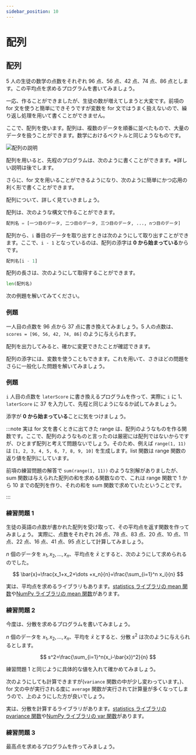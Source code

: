 ```yaml
---
sidebar_position: 10
---
```



# 配列

## 配列

5 人の生徒の数学の点数をそれぞれ 96 点、56 点、42 点、74 点、86 点とします。この平均点を求めるプログラムを書いてみましょう。

<ViewSource path="/array/average.ipynb" />

一応、作ることができましたが、生徒の数が増えてしまうと大変です。前項の for 文を使うと簡単にできそうですが変数を for 文ではうまく扱えないので、繰り返し処理を用いて書くことができません。

ここで、配列を使います。配列は、複数のデータを順番に並べたもので、大量のデータを扱うことができます。数学におけるベクトルと同じようなものです。

![配列の説明](array.drawio.svg)

配列を用いると、先程のプログラムは、次のように書くことができます。※詳しい説明は後でします。

<ViewSource path="/array/average2.ipynb" />

さらに、for 文を用いることができるようになり、次のように簡単にかつ応用の利く形で書くことができます。

<ViewSource path="/array/average3.ipynb" />

配列について、詳しく見ていきましょう。

配列は、次のような構文で作ることができます。

```python
配列名 = [一つ目のデータ, 二つ目のデータ, 三つ目のデータ, ..., nつ目のデータ]
```

配列から、`i` 番目のデータを取り出すときは次のようにして取り出すことができます。ここで、`i - 1` となっているのは、配列の添字は **0 から始まっている**からです。

```python
配列名[i - 1]
```

配列の長さは、次のようにして取得することができます。

```python
len(配列名)
```

次の例題を解いてみてください。

### 例題

一人目の点数を 96 点から 37 点に書き換えてみましょう。5 人の点数は、`scores = [96, 56, 42, 74, 86]` のように与えられます。

<Answer>
<ViewSource path="/array/change.ipynb" />

配列を出力してみると、確かに変更できたことが確認できます。

<ViewSource path="/array/change2.ipynb" />
</Answer>

配列の添字には、変数を使うこともできます。これを用いて、さきほどの問題をさらに一般化した問題を解いてみましょう。

### 例題

`i` 人目の点数を `laterScore` に書き換えるプログラムを作って、実際に `i` に 1、`laterScore` に 37 を入力して、先程と同じようになるか試してみましょう。

<Answer>

添字が **0 から始まっている**ことに気をつけましょう。

<ViewSource path="/array/change3.ipynb" />
</Answer>

:::note
実は for 文を書くときに出てきた range は、配列のようなものを作る関数です。ここで、配列のようなものと言ったのは厳密には配列ではないからですが、ひとまず配列と考えて問題ないでしょう。そのため、例えば `range(1, 11)` は `[1, 2, 3, 4, 5, 6, 7, 8, 9, 10]` を生成します。list 関数は range 関数の返り値を配列にしています。

<ViewSource path="/array/range.ipynb" />

前項の練習問題の解答で `sum(range(1, 11))` のような別解がありましたが、sum 関数は与えられた配列の和を求める関数なので、これは range 関数で 1 から 10 までの配列を作り、それの和を sum 関数で求めていたということです。

<ViewSource path="/array/sum.ipynb" />

<ViewSource path="/array/sum2.ipynb" />

:::

### 練習問題 1

生徒の英語の点数が書かれた配列を受け取って、その平均点を返す関数を作ってみましょう。
実際に、点数をそれぞれ 26 点、78 点、83 点、20 点、10 点、11 点、22 点、16 点、41 点、95 点として計算してみましょう。

<Hint>

$n$ 個のデータを $x_1,x_2,\dots,x_n$、平均点を $\bar{x}$ とすると、次のようにして求められるのでした。

$$
\bar{x}=\frac{x_1+x_2+\dots +x_n}{n}=\frac{\sum_{i=1}^n x_i}{n}
$$

</Hint>

<Answer>
<ViewSource path="/array/average4.ipynb" />

実は、平均点を求めるライブラリもあります。[statistics ライブラリの mean 関数](https://docs.python.org/ja/3/library/statistics.html#statistics.mean)や[NumPy ライブラリの mean 関数](https://numpy.org/doc/stable/reference/generated/numpy.mean.html)があります。

<ViewSource path="/array/average_statistics.ipynb" />

<ViewSource path="/array/average_numpy.ipynb" />
</Answer>

### 練習問題 2

今度は、分散を求めるプログラムを書いてみましょう。

$n$ 個のデータを $x_1,x_2,\dots,x_n$、平均を $\bar{x}$ とすると、分散 $s^2$ は次のように与えられるとします。

$$
s^2=\frac{\sum_{i=1}^n(x_i-\bar{x})^2}{n}
$$

練習問題 1 と同じように具体的な値を入れて確かめてみましょう。

<Answer>
<ViewSource path="/array/variance.ipynb" />

次のようにしても計算できますが(`variance` 関数の中が少し変わっています。)、for 文の中が実行される度に `average` 関数が実行されて計算量が多くなってしまうので、上のようにした方が良いでしょう。

<ViewSource path="/array/variance2.ipynb" />

実は、分散を計算するライブラリがあります。[statistics ライブラリの pvariance 関数](https://docs.python.org/ja/3/library/statistics.html#statistics.pvariance)や[NumPy ライブラリの var 関数](https://numpy.org/doc/stable/reference/generated/numpy.var.html)があります。

<ViewSource path="/array/variance_statistics.ipynb" />

<ViewSource path="/array/variance_numpy.ipynb" />

</Answer>

### 練習問題 3

最高点を求めるプログラムを作ってみましょう。

<Answer>
  <ViewSource path="/array/max.ipynb" />
</Answer>
